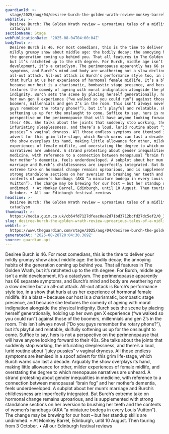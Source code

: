 ```yaml
---
guardianId: >-
  stage/2025/aug/04/desiree-burch-the-golden-wrath-review-monkey-barrel-edinburgh
webTitle: >-
  Desiree Burch: The Golden Wrath review – uproarious tales of a midlife
  cataclysm
sectionName: Stage
webPublicationDate: '2025-08-04T04:00:04Z'
bodyText: >-
  Desiree Burch is 46. For most comedians, this is the time to deliver your
  mildly grumpy show about middle age: the bodily decay; the annoying habits of
  the generation coming up behind you. That all features in The Golden Wrath,
  but it’s ratcheted up to the nth degree. For Burch, middle age isn’t a mild
  development, it’s a cataclysm. The perimenopause apparently has 66 separate
  symptoms, and Burch’s mind and body are weathering not a slow decline but an
  all-out attack. All-out attack is Burch’s performance style too, in a show
  that hurls at us her experience of hormonal female midlife. It’s a blast –
  because our host is a charismatic, bombastic stage presence, and because she
  textures the comedy of ageing with moral indignation alongside the physical
  indignity. Burch sets the scene by placing herself generationally, holding up
  her own gen X experience (“we walked so you could run”) against those of the
  boomers, millennials and gen Z’s in the room. This isn’t always novel (“Do you
  guys remember the rotary phone?”), but it’s playful and relatable, skilfully
  softening us up for the onslaught to come. Suffice to say, hers is not a
  perspective on the perimenopause that will have anyone looking forward to
  their 40s. She talks about the joints that suddenly stop working, the
  infuriating sleeplessness, and there’s a loud, lurid routine about “juicy
  pussies” v vaginal dryness. All those endless symptoms are itemised in a spoof
  advert for this grim life-stage, which Burch warns can last a decade. Arguably
  the show overplays its hand, making little allowance for other, milder
  experiences of female midlife, and overstating the degree to which menopause
  narratives are unheard. A strand protesting about gender inequalities in
  medicine, with reference to a connection between menopausal “brain fog” and
  her mother’s dementia, feels underdeveloped. A subplot about her mum’s
  marriage and Burch’s childlessness are imperfectly integrated. But Burch’s
  extreme take on hormonal change remains uproarious, and is supplemented with
  strong standalone sections on her aversion to brushing her teeth and the
  contents of women’s handbags (AKA “a miniature bodega in every Louis
  Vuitton”). The change may be brewing for our host – but her standup skills are
  undimmed. • At Monkey Barrel, Edinburgh, until 10 August. Then touring from 3
  October. • All our Edinburgh festival reviews
headline: >-
  Desiree Burch: The Golden Wrath review – uproarious tales of a midlife
  cataclysm
thumbnail: >-
  https://media.guim.co.uk/cb64fd7127dfeac0ea2d71bd3712bcfd27dc5ef2/0_1832_4480_3584/500.jpg
slug: desiree-burch-the-golden-wrath-review-uproarious-tales-of-a-midlife-cataclysm
webUrl: >-
  https://www.theguardian.com/stage/2025/aug/04/desiree-burch-the-golden-wrath-review-monkey-barrel-edinburgh
generatedAt: '2025-08-28T20:04:30.369Z'
source: guardian-api
---
```

Desiree Burch is 46. For most comedians, this is the time to deliver your mildly grumpy show about middle age: the bodily decay; the annoying habits of the generation coming up behind you. That all features in The Golden Wrath, but it’s ratcheted up to the nth degree. For Burch, middle age isn’t a mild development, it’s a cataclysm. The perimenopause apparently has 66 separate symptoms, and Burch’s mind and body are weathering not a slow decline but an all-out attack. All-out attack is Burch’s performance style too, in a show that hurls at us her experience of hormonal female midlife. It’s a blast – because our host is a charismatic, bombastic stage presence, and because she textures the comedy of ageing with moral indignation alongside the physical indignity. Burch sets the scene by placing herself generationally, holding up her own gen X experience (“we walked so you could run”) against those of the boomers, millennials and gen Z’s in the room. This isn’t always novel (“Do you guys remember the rotary phone?”), but it’s playful and relatable, skilfully softening us up for the onslaught to come. Suffice to say, hers is not a perspective on the perimenopause that will have anyone looking forward to their 40s. She talks about the joints that suddenly stop working, the infuriating sleeplessness, and there’s a loud, lurid routine about “juicy pussies” v vaginal dryness. All those endless symptoms are itemised in a spoof advert for this grim life-stage, which Burch warns can last a decade. Arguably the show overplays its hand, making little allowance for other, milder experiences of female midlife, and overstating the degree to which menopause narratives are unheard. A strand protesting about gender inequalities in medicine, with reference to a connection between menopausal “brain fog” and her mother’s dementia, feels underdeveloped. A subplot about her mum’s marriage and Burch’s childlessness are imperfectly integrated. But Burch’s extreme take on hormonal change remains uproarious, and is supplemented with strong standalone sections on her aversion to brushing her teeth and the contents of women’s handbags (AKA “a miniature bodega in every Louis Vuitton”). The change may be brewing for our host – but her standup skills are undimmed. • At Monkey Barrel, Edinburgh, until 10 August. Then touring from 3 October. • All our Edinburgh festival reviews
